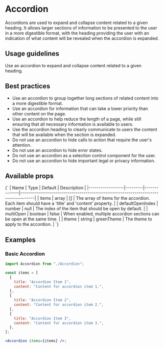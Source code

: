 
<Meta of={AccordionStories} />

# Accordion

Accordions are used to expand and collapse content related to a given heading. It allows larger sections of information to be presented to the user in a more digestible format, with the heading providing the user with an indication of what content will be revealed when the accordion is expanded.

## Usage guidelines

Use an accordion to expand and collapse content related to a given heading.

<Canvas>
  <Story name="Default">
    <AccordionStories.Default />
  </Story>
</Canvas>

## Best practices

- Use an accordion to group together long sections of related content into a more digestible format.
- Use an accordion for information that can take a lower priority than other content on the page.
- Use an accordion to help reduce the length of a page, while still ensuring that all necessary information is available to users.
- Use the accordion heading to clearly communicate to users the content that will be available when the section is expanded.
- Do not use an accordion to hide calls to action that require the user's attention.
- Do not use an accordion to hide error states.
- Do not use an accordion as a selection control component for the user.
- Do not use an accordion to hide important legal or privacy information.

## Available props

<Markdown>
  {`
| Name             | Type    | Default      | Description                                                                         |
|------------------|---------|--------------|-------------------------------------------------------------------------------------|
| items            | array   | []         | The array of items for the accordion. Each item should have a 'title' and 'content' property. |
| defaultOpenIndex | number  | null       | The index of the item that should be open by default.                               |
| multiOpen        | boolean | false      | When enabled, multiple accordion sections can be open at the same time.             |
| theme            | string  | greenTheme | The theme to apply to the accordion.                                                 |
`}
</Markdown>

## Examples

### Basic Accordion

```jsx
import Accordion from "./Accordion";

const items = [
  {
    title: "Accordion Item 1",
    content: "Content for accordion item 1.",
  },
  {
    title: "Accordion Item 2",
    content: "Content for accordion item 2.",
  },
  {
    title: "Accordion Item 3",
    content: "Content for accordion item 3.",
  },
];

<Accordion items={items} />;
```
